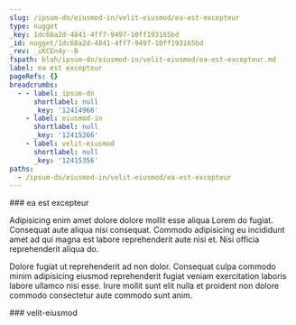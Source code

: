```yaml
---
slug: /ipsum-do/eiusmod-in/velit-eiusmod/ea-est-excepteur
type: nugget
_key: 1dc68a2d-4841-4ff7-9497-10ff193165bd
_id: nugget/1dc68a2d-4841-4ff7-9497-10ff193165bd
_rev: _iKCEn4y--B
fspath: blah/ipsum-do/eiusmod-in/velit-eiusmod/ea-est-excepteur.md
label: ea est excepteur
pageRefs: {}
breadcrumbs:
  - - label: ipsum-do
      shortlabel: null
      _key: '12414966'
    - label: eiusmod-in
      shortlabel: null
      _key: '12415266'
    - label: velit-eiusmod
      shortlabel: null
      _key: '12415356'
paths:
  - /ipsum-do/eiusmod-in/velit-eiusmod/ea-est-excepteur
---
```


<NuggetArea>
<Nugget slug="/ipsum-do/eiusmod-in/velit-eiusmod/ea-est-excepteur" type="nugget" _key="1dc68a2d-4841-4ff7-9497-10ff193165bd" _id="nugget/1dc68a2d-4841-4ff7-9497-10ff193165bd" _rev="_iKCEn4y--B" fspath="blah/ipsum-do/eiusmod-in/velit-eiusmod/ea-est-excepteur.md" label="ea est excepteur" paths="/ipsum-do/eiusmod-in/velit-eiusmod/ea-est-excepteur">
<NuggetBody>
### ea est excepteur

Adipisicing enim amet dolore dolore mollit esse aliqua Lorem do fugiat. Consequat aute aliqua nisi consequat. Commodo adipisicing eu incididunt amet ad qui magna est labore reprehenderit aute nisi et. Nisi officia reprehenderit aliqua do.

Dolore fugiat ut reprehenderit ad non dolor. Consequat culpa commodo minim adipisicing eiusmod reprehenderit fugiat veniam exercitation laboris labore ullamco nisi esse. Irure mollit sunt elit nulla et proident non dolore commodo consectetur aute commodo sunt anim.

</NuggetBody>
<Breadcrumbs>
<Crumbs>
<Crumb _key="12414966" label="ipsum-do" /><Crumb _key="12415266" label="eiusmod-in" /><Crumb _key="12415356" label="velit-eiusmod" />
</Crumbs>
</Breadcrumbs>
</Nugget>

<NuggetsInbound>
</NuggetsInbound>
<NuggetsOutbound>
</NuggetsOutbound>
</NuggetArea>
<PassagesInbound>
<Passage direction="inbound" type="passage" _key="12415356" _id="passage/12415356" _rev="_iKCEn4y--_" label="velit-eiusmod" passage="velit-eiusmod" fspath="blah/ipsum-do/eiusmod-in/velit-eiusmod" paths="/ipsum-do/eiusmod-in/velit-eiusmod" slug="/ipsum-do/eiusmod-in/velit-eiusmod">
<NuggetBody>
### velit-eiusmod

</NuggetBody>
<Breadcrumbs>
<Crumbs>
<Crumb _key="12414966" label="ipsum-do" /><Crumb _key="12415266" label="eiusmod-in" />
</Crumbs>
</Breadcrumbs>
</Passage>

</PassagesInbound>
<PassagesOutbound>
</PassagesOutbound>